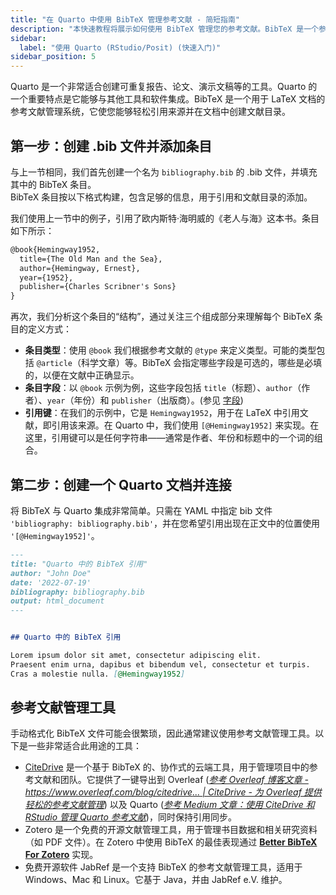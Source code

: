 ```yaml
---
title: "在 Quarto 中使用 BibTeX 管理参考文献 - 简短指南"
description: "本快速教程将展示如何使用 BibTeX 管理您的参考文献。BibTeX 是一个参考文献管理软件，允许您以简单易用的格式存储和组织参考文献。"
sidebar:
  label: "使用 Quarto (RStudio/Posit) (快速入门)"
sidebar_position: 5
---
```



Quarto 是一个非常适合创建可重复报告、论文、演示文稿等的工具。Quarto 的一个重要特点是它能够与其他工具和软件集成。BibTeX 是一个用于 LaTeX 文档的参考文献管理系统，它使您能够轻松引用来源并在文档中创建文献目录。

<CiteDrive />

## 第一步：创建 .bib 文件并添加条目

与上一节相同，我们首先创建一个名为 `bibliography.bib` 的 .bib 文件，并填充其中的 BibTeX 条目。  
BibTeX 条目按以下格式构建，包含足够的信息，用于引用和文献目录的添加。

我们使用上一节中的例子，引用了欧内斯特·海明威的《老人与海》这本书。条目如下所示：

```latex
@book{Hemingway1952,
  title={The Old Man and the Sea},
  author={Hemingway, Ernest},
  year={1952},
  publisher={Charles Scribner's Sons}
}
```

再次，我们分析这个条目的“结构”，通过关注三个组成部分来理解每个 BibTeX 条目的定义方式：

* **条目类型**：使用 `@book` 我们根据参考文献的 `@type` 来定义类型。可能的类型包括 `@article`（科学文章）等。BibTeX 会指定哪些字段是可选的，哪些是必填的，以便在文献中正确显示。
* **条目字段**：以 `@book` 示例为例，这些字段包括 `title`（标题）、`author`（作者）、`year`（年份）和 `publisher`（出版商）。(参见 [字段](./fields))
* **引用键**：在我们的示例中，它是 `Hemingway1952`，用于在 LaTeX 中引用文献，即引用该来源。在 Quarto 中，我们使用 `[@Hemingway1952]` 来实现。在这里，引用键可以是任何字符串——通常是作者、年份和标题中的一个词的组合。

## 第二步：创建一个 Quarto 文档并连接

将 BibTeX 与 Quarto 集成非常简单。只需在 YAML 中指定 bib 文件 `'bibliography: bibliography.bib'`，并在您希望引用出现在正文中的位置使用 `'[@Hemingway1952]'`。

```md
---
title: "Quarto 中的 BibTeX 引用"
author: "John Doe"
date: '2022-07-19'
bibliography: bibliography.bib
output: html_document
---


## Quarto 中的 BibTeX 引用

Lorem ipsum dolor sit amet, consectetur adipiscing elit.
Praesent enim urna, dapibus et bibendum vel, consectetur et turpis.
Cras a molestie nulla. [@Hemingway1952]
```

## 参考文献管理工具

手动格式化 BibTeX 文件可能会很繁琐，因此通常建议使用参考文献管理工具。以下是一些非常适合此用途的工具：

* [CiteDrive](https://www.citedrive.com/) 是一个基于 BibTeX 的、协作式的云端工具，用于管理项目中的参考文献和团队。它提供了一键导出到 Overleaf ([*参考 Overleaf 博客文章 - https://www.overleaf.com/blog/citedrive... | CiteDrive - 为 Overleaf 提供轻松的参考文献管理*](https://www.overleaf.com/blog/citedrive-easy-reference-management-for-overleaf)) 以及 Quarto ([*参考 Medium 文章：使用 CiteDrive 和 RStudio 管理 Quarto 参考文献*](https://citedrive.medium.com/bibliography-management-in-r-markdown-with-citedrive-and-rstudio-2585699dd619))，同时保持引用同步。
* Zotero 是一个免费的开源文献管理工具，用于管理书目数据和相关研究资料（如 PDF 文件）。在 Zotero 中使用 BibTeX 的最佳表现通过 **[Better BibTeX For Zotero](https://retorque.re/zotero-better-bibtex/)** 实现。
* 免费开源软件 JabRef 是一个支持 BibTeX 的参考文献管理工具，适用于 Windows、Mac 和 Linux。它基于 Java，并由 JabRef e.V. 维护。